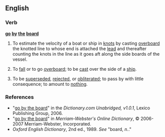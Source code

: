 ==English==

===Verb===
'''[[go]] [[by]] [[the]] [[board]]'''

# {{nautical|dated}} To estimate the velocity of a boat or ship in [[knots]] by casting [[overboard]] the knotted line to whose end is attached the [[lead]] and thereafter counting the knots in the line as it goes aft along the side boards of the vessel. 
# {{context|idiom|nautical}} To [[fall]] or to go [[overboard]]; to be [[cast]] over the side of a [[ship]].
# {{idiom}} To be [[superseded]], [[rejected]], or [[obliterated]]; to pass by with little consequence; to amount to [[nothing]].

===References===
*"[http://dictionary.reference.com/search?r=2&q=go+by+the+board go by the board]" in the ''Dictionary.com Unabridged, v1.0.1'', Lexico Publishing Group, 2006.
*"[http://www.m-w.com/cgi-bin/dictionary?book=Dictionary&va=go+by+the+board go by the board]" in ''Merriam-Webster's Online Dictionary'', © 2006-2007 Merriam-Webster, Incorporated.
*''Oxford English Dictionary'', 2nd ed., 1989. ''See'' "board, ''n.''."